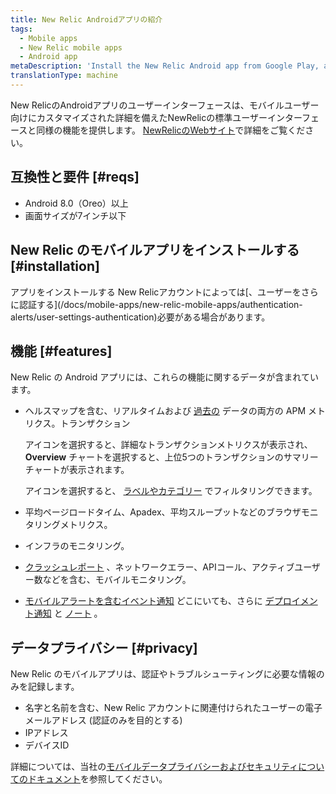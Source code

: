 ```yaml
---
title: New Relic Androidアプリの紹介
tags:
  - Mobile apps
  - New Relic mobile apps
  - Android app
metaDescription: 'Install the New Relic Android app from Google Play, and view your New Relic account''s apps, alert notifications, and more.'
translationType: machine
---
```



New RelicのAndroidアプリのユーザーインターフェースは、モバイルユーザー向けにカスタマイズされた詳細を備えたNewRelicの標準ユーザーインターフェースと同様の機能を提供します。 [NewRelicのWebサイト](https://newrelic.com/mobility)で詳細をご覧ください。

## 互換性と要件 [#reqs]

* Android 8.0（Oreo）以上
* 画面サイズが7インチ以下

## New Relic のモバイルアプリをインストールする [#installation]

<ButtonGroup>
  <ButtonLink
    data-tessen="stitchedPathLinkClick"
    role="button"
    to="https://play.google.com/store/apps/details?id=com.newrelic.rpm"
    variant="primary"
  >
    アプリをインストールする
  </ButtonLink>
</ButtonGroup>

<Callout variant="tip">
  New Relicアカウントによっては[、ユーザーをさらに認証する](/docs/mobile-apps/new-relic-mobile-apps/authentication-alerts/user-settings-authentication)必要がある場合があります。
</Callout>

## 機能 [#features]

New Relic の Android アプリには、これらの機能に関するデータが含まれています。

* ヘルスマップを含む、リアルタイムおよび [過去の](#time) データの両方の APM メトリクス。トランザクション

  <Icon name="fe-repeat"/>

  アイコンを選択すると、詳細なトランザクションメトリクスが表示され、 **Overview** チャートを選択すると、上位5つのトランザクションのサマリーチャートが表示されます。

  <Icon name="fe-filter"/>

  アイコンを選択すると、 [ラベルやカテゴリー](/docs/data-analysis/user-interface-functions/labels-categories-organize-your-apps-servers) でフィルタリングできます。

* 平均ページロードタイム、Apadex、平均スループットなどのブラウザモニタリングメトリクス。

* インフラのモニタリング。

* [クラッシュレポート](/docs/mobile-monitoring/mobile-monitoring-ui/mobile-app-dashboards/mobile-apps-crash-dashboard) 、ネットワークエラー、APIコール、アクティブユーザー数などを含む、モバイルモニタリング。

* [モバイルアラートを含むイベント通知](/docs/mobile-apps/new-relic-ios-app/features/ios-alerting) どこにいても、さらに [デプロイメント通知](/docs/applications-menu/deployments-dashboard) と [ノート](/docs/site/public-and-private-notes) 。

## データプライバシー [#privacy]

New Relic のモバイルアプリは、認証やトラブルシューティングに必要な情報のみを記録します。

* 名字と名前を含む、New Relic アカウントに関連付けられたユーザーの電子メールアドレス (認証のみを目的とする)
* IPアドレス
* デバイスID

詳細については、当社の[モバイルデータプライバシーおよびセキュリティについてのドキュメント](/docs/mobile-monitoring/new-relic-mobile/get-started/security-mobile-apps)を参照してください。